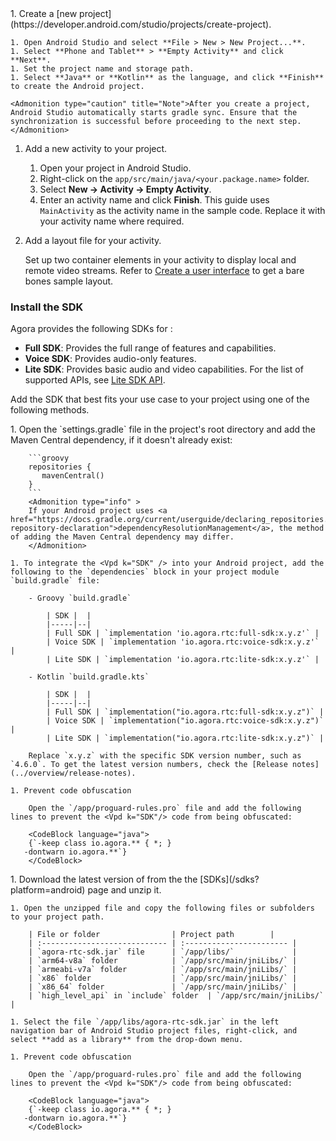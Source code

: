 
<PlatformWrapper platform = "android">

<Tabs>
<TabItem value="new" label="Create a new project" default>
1. Create a [new project](https://developer.android.com/studio/projects/create-project).

    1. Open Android Studio and select **File > New > New Project...**.
    1. Select **Phone and Tablet** > **Empty Activity** and click **Next**.
    1. Set the project name and storage path. 
    1. Select **Java** or **Kotlin** as the language, and click **Finish** to create the Android project.
    
    <Admonition type="caution" title="Note">After you create a project, Android Studio automatically starts gradle sync. Ensure that the synchronization is successful before proceeding to the next step. </Admonition>

</TabItem>

<TabItem value="existing" label="Add to an existing project">
 
 1. Add a new activity to your project.

    1. Open your project in Android Studio.
    1. Right-click on the `app/src/main/java/<your.package.name>` folder.
    1. Select **New → Activity → Empty Activity**.
    1. Enter an activity name and click **Finish**. 
        This guide uses `MainActivity` as the activity name in the sample code. Replace it with your activity name where required.
    
</TabItem>
</Tabs>

2. Add a layout file for your activity. 

    Set up two container elements in your activity to display local and remote video streams. Refer to [Create a user interface](#create-a-user-interface) to get a bare bones sample layout.

### Install the SDK

Agora provides the following SDKs for <Vpl k="NAME" />:

- **Full SDK**: Provides the full range of features and capabilities.
- **Voice SDK**: Provides audio-only features. 
- **Lite SDK**: Provides basic audio and video capabilities. For the list of supported APIs, see [Lite SDK API](https://api-ref.agora.io/en/video-sdk/android/4.x/API/rtc_lite_api.html). 

Add the SDK that best fits your use case to your project using one of the following methods.

<Tabs>
  <TabItem value="tab1" label="Maven Central" default>
    1. Open the `settings.gradle` file in the project's root directory and add the Maven Central dependency, if it doesn't already exist:

        ```groovy
        repositories {
           mavenCentral()
        }
        ```
        <Admonition type="info" >
        If your Android project uses <a href="https://docs.gradle.org/current/userguide/declaring_repositories.html#sub:centralized-repository-declaration">dependencyResolutionManagement</a>, the method of adding the Maven Central dependency may differ.
        </Admonition>

    1. To integrate the <Vpd k="SDK" /> into your Android project, add the following to the `dependencies` block in your project module `build.gradle` file:
    
        - Groovy `build.gradle`

            | SDK |  |
            |-----|--|
            | Full SDK | `implementation 'io.agora.rtc:full-sdk:x.y.z'` |
            | Voice SDK | `implementation 'io.agora.rtc:voice-sdk:x.y.z'` |
            | Lite SDK | `implementation 'io.agora.rtc:lite-sdk:x.y.z'` |            

        - Kotlin `build.gradle.kts`

            | SDK |  |
            |-----|--|
            | Full SDK | `implementation("io.agora.rtc:full-sdk:x.y.z")` |
            | Voice SDK | `implementation("io.agora.rtc:voice-sdk:x.y.z")` |
            | Lite SDK | `implementation("io.agora.rtc:lite-sdk:x.y.z")` |
      
        Replace `x.y.z` with the specific SDK version number, such as `4.6.0`. To get the latest version numbers, check the [Release notes](../overview/release-notes).

    1. Prevent code obfuscation

        Open the `/app/proguard-rules.pro` file and add the following lines to prevent the <Vpd k="SDK"/> code from being obfuscated:

        <CodeBlock language="java">
        {`-keep class io.agora.** { *; }
       -dontwarn io.agora.**`}
        </CodeBlock>

  </TabItem>
  <TabItem value="tab2" label="Manual integration">
    1. Download the latest version of <Vpd k="SDK"/> from the  the [SDKs](/sdks?platform=android) page and unzip it.
   
    1. Open the unzipped file and copy the following files or subfolders to your project path.

        | File or folder                | Project path        |
        | :---------------------------- | :----------------------- |
        | `agora-rtc-sdk.jar` file      | `/app/libs/`             |
        | `arm64-v8a` folder            | `/app/src/main/jniLibs/` |
        | `armeabi-v7a` folder          | `/app/src/main/jniLibs/` |
        | `x86` folder                  | `/app/src/main/jniLibs/` |
        | `x86_64` folder               | `/app/src/main/jniLibs/` |
        | `high_level_api` in `include` folder  | `/app/src/main/jniLibs/`  |

    1. Select the file `/app/libs/agora-rtc-sdk.jar` in the left navigation bar of Android Studio project files, right-click, and select **add as a library** from the drop-down menu.

    1. Prevent code obfuscation

        Open the `/app/proguard-rules.pro` file and add the following lines to prevent the <Vpd k="SDK"/> code from being obfuscated:

        <CodeBlock language="java">
        {`-keep class io.agora.** { *; }
       -dontwarn io.agora.**`}
        </CodeBlock>

  </TabItem>
</Tabs>

</PlatformWrapper>
